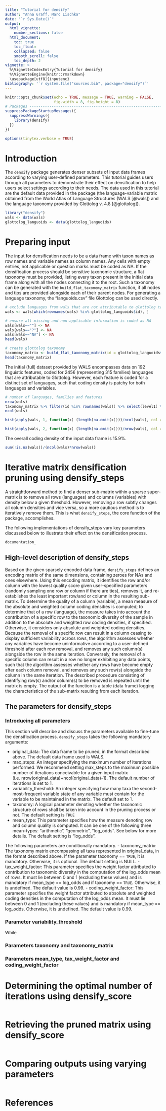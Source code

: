 ```yaml
---
title: "Tutorial for densify"
author: "Anna Graff, Marc Lischka"
date: "`r Sys.Date()`"
output: 
  html_vignette:
    number_sections: false
  html_document:
    toc: true
    toc_float:
    collapsed: false
    smooth_scroll: false
    toc_depth: 2
vignette: >
  %\VignetteIndexEntry{Tutorial for densify}
  %\VignetteEngine{knitr::rmarkdown}
  \usepackage[utf8]{inputenc}
bibliography: '`r system.file("sources.bib", package="densify")`'
---
```


```r

knitr::opts_chunk$set(echo = TRUE, message = TRUE, warning = FALSE,
                      fig.width = 8, fig.height = 8)
# Packages --------------------------------------------------------------------
suppressPackageStartupMessages({
  suppressWarnings({
    library(densify)
  })
})

options(tinytex.verbose = TRUE)

```

# Introduction

The `densify` package generates denser subsets of input data frames according to varying user-defined parameters. This tutorial guides users through all parameters to demonstrate their effect on densification to help users select settings according to their needs. The data used in this tutorial are the default data provided in the package (the language-variable matrix obtained from the World Atlas of Language Structures (WALS [@wals]) and the language taxonomy provided by Glottolog v. 4.8 [@glottolog]).

```r
library("densify")
wals <- data(wals)
glottolog_languoids <- data(glottolog_languoids)
```

# Preparing input
The input for densification needs to be a data frame with taxon names as row names and variable names as column names. Any cells with empty entries, not applicable or question marks must be coded as NA. If the densification process should be sensitive taxonomic structure, a flat taxonomy must be provided, listing every taxon present in the initial data frame along with all the nodes connecting it to the root. Such a taxonomy can be generated with the `build_flat_taxonomy_matrix` function, if all nodes and tips are provided alongside each of their parent nodes. For generating a language taxonomy, the "languoids.csv" file Glottolog can be used directly.

```r
# exclude languages from wals that are not attributable to glottolog taxonomy
wals <- wals[which(rownames(wals) %in% glottolog_languoids$id), ]

# ensure all missing and non-applicable information is coded as NA
wals[wals==""] <- NA
wals[wals=="?"] <- NA
wals[wals=="NA"] <- NA
head(wals)

# create glottolog taxonomy
taxonomy_matrix <- build_flat_taxonomy_matrix(id = glottolog_languoids$id, parent_id = glottolog_languoids$parent_id)
head(taxonomy_matrix)
```

The initial (full) dataset provided by WALS encompasses data on 192 linguistic features, coded for 2456 (representing 315 families) languages that are attributable to Glottolog. However, each feature is coded for a distinct set of languages, such that coding density is patchy for both languages and variables. 

```r
# number of languages, families and features
nrow(wals) 
taxonomy_matrix %>% filter(id %in% rownames(wals)) %>% select(level1) %>% unique() %>% nrow()
ncol(wals) 

hist(apply(wals, 1, function(x) (length(na.omit(x))))/ncol(wals), col = "cadetblue2",xlab = "coding density per language", ylab = "frequency", main = "Coding density per language in unpruned WALS")

hist(apply(wals, 2, function(x) (length(na.omit(x))))/nrow(wals), col = "forestgreen",xlab = "coding density per variable", ylab = "frequency", main = "Coding density per variable in unpruned WALS")
```

The overall coding density of the input data frame is 15.9%.
```r
sum(!is.na(wals))/(ncol(wals)*nrow(wals))
```

# Iterative matrix densification pruning using densify_steps
A straightforward method to find a denser sub-matrix within a sparse super-matrix is to remove all rows (languages) and columns (variables) with density below a given threshold. However, removing a row subtly changes all column densities and vice versa, so a more cautious method is to iteratively remove them. This is what `densify_steps`, the core function of the package, accomplishes.

The following implementations of densify_steps vary key parameters discussed below to illustrate their effect on the densification process. 

```r
documentation_

```


## High-level description of densify_steps
Based on the given sparsely encoded data frame, `densify_steps` defines an encoding matrix of the same dimensions, containing zeroes for NAs and ones elsewhere. Using this encoding matrix, it identifies the row and/or column with the lowest quality score given user-specified parameters (randomly sampling one row or column if there are ties), removes it, and re-establishes the least important row/and or column in the resulting sub-matrix. 
To determine the quality of a column (variable), a mean measure of the absolute and weighted column coding densities is computed; to determine that of a row (language), the measure takes into account the contribution of a specific row to the taxonomic diversity of the sample in addition to the absolute and weighted row coding densities, if specified. Otherwise, it considers only absolute and weighted coding densities. 
Because the removal of a specific row can result in a column ceasing to display sufficient variability across rows, the algorithm assesses whether any variables have become uninformative according to a user-defined threshold after each row removal, and removes any such column(s) alongside the row in the same iteration. Conversely, the removal of a specific column can result in a row no longer exhibiting any data points, such that the algorithm assesses whether any rows have become empty after each column removal, and removes any such row(s) alongside the column in the same iteration. 
The described procedure consisting of identifying row(s) and/or column(s) to be removed is repeated until the matrix is empty. 
The output of the function is a table (data frame) logging the characteristics of the sub-matrix resulting from each iteration.

## The parameters for densify_steps
### Introducing all parameters
This section will describe and discuss the parameters available to fine-tune the densification process.
`densify_steps` takes the following mandatory arguments:

- original_data: The data frame to be pruned, in the format described above. The default data frame used is WALS.
- max_steps: An integer specifying the maximum number of iterations performed. We recommend setting max_steps to the maximum possible number of iterations conceivable for a given input matrix (i.e. nrow(original_data)+ncol(original_data)-1). The default number of iterations is set to 1.
- variability_threshold: An integer specifying how many taxa the second-most-frequent variable state of any variable must contain for the variable to be maintained in the matrix. The default set to 1. 
- taxonomy: A logical parameter denoting whether the taxonomic structure of rows shall be taken into account in the pruning process or not. The default setting is `TRUE`
- mean_type: This parameter specifies how the measure denoting row and column quality is computed. It can be one of the following three mean-types: "arithmetic", "geometric", "log_odds". See below for more details. The default setting is "log_odds".

The following parameters are conditionally mandatory.
- taxonomy_matrix: The taxonomy matrix encompassing all taxa represented in original_data, in the format described above. If the parameter taxonomy == `TRUE`, it is mandatory. Otherwise, it is optional. The default setting is NULL.
- tax_weight_factor: This parameter specifies the weight factor attributed to contribution to taxonomic diversity in the computation of the log_odds mean of rows. It must lie between 0 and 1 (excluding these values) and is mandatory if mean_type ==  log_odds and if taxonomy == `TRUE`. Otherwise, it is undefined. The default value is 0.99.
- coding_weight_factor: This parameter specifies the weight factor attributed to absolute and weighted coding densities in the computation of the log_odds mean. It must lie between 0 and 1 (excluding these values) and is mandatory if mean_type ==  log_odds. Otherwise, it is undefined. The default value is 0.99.

### Parameter variability_threshold
While 

### Parameters taxonomy and taxonomy_matrix

### Parameters mean_type, tax_weight_factor and coding_weight_factor


# Determining the optimal number of iterations using densify_score
```r

```

# Retrieving the pruned matrix using densify_score
```r

```

# Comparing outputs using varying parameters


```r

```


# References

